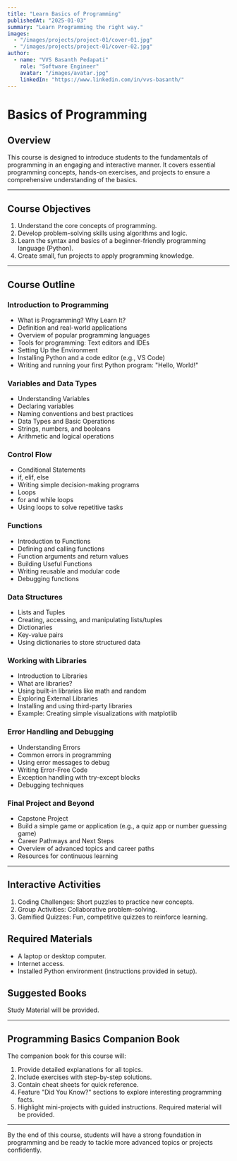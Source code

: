 ```yaml
---
title: "Learn Basics of Programming"
publishedAt: "2025-01-03"
summary: "Learn Programming the right way."
images:
  - "/images/projects/project-01/cover-01.jpg"
  - "/images/projects/project-01/cover-02.jpg"
author:
  - name: "VVS Basanth Pedapati"
    role: "Software Engineer"
    avatar: "/images/avatar.jpg"
    linkedIn: "https://www.linkedin.com/in/vvs-basanth/"
---
```


# Basics of Programming

## Overview
This course is designed to introduce students to the fundamentals of programming in an engaging and interactive manner. It covers essential programming concepts, hands-on exercises, and projects to ensure a comprehensive understanding of the basics.

---

## Course Objectives
1. Understand the core concepts of programming.
2. Develop problem-solving skills using algorithms and logic.
3. Learn the syntax and basics of a beginner-friendly programming language (Python).
4. Create small, fun projects to apply programming knowledge.

---

## Course Outline

### Introduction to Programming
- What is Programming? Why Learn It?
- Definition and real-world applications
- Overview of popular programming languages
- Tools for programming: Text editors and IDEs
- Setting Up the Environment
- Installing Python and a code editor (e.g., VS Code)
- Writing and running your first Python program: "Hello, World!"

### Variables and Data Types
- Understanding Variables
- Declaring variables
- Naming conventions and best practices
- Data Types and Basic Operations
- Strings, numbers, and booleans
- Arithmetic and logical operations

### Control Flow
- Conditional Statements
- if, elif, else
- Writing simple decision-making programs
- Loops
- for and while loops
- Using loops to solve repetitive tasks

### Functions
- Introduction to Functions
- Defining and calling functions
- Function arguments and return values
- Building Useful Functions
- Writing reusable and modular code
- Debugging functions

### Data Structures
- Lists and Tuples
- Creating, accessing, and manipulating lists/tuples
- Dictionaries
- Key-value pairs
- Using dictionaries to store structured data

### Working with Libraries
- Introduction to Libraries
- What are libraries?
- Using built-in libraries like math and random
- Exploring External Libraries
- Installing and using third-party libraries
- Example: Creating simple visualizations with matplotlib

### Error Handling and Debugging
- Understanding Errors
- Common errors in programming
- Using error messages to debug
- Writing Error-Free Code
- Exception handling with try-except blocks
- Debugging techniques

### Final Project and Beyond
- Capstone Project
- Build a simple game or application (e.g., a quiz app or number guessing game)
- Career Pathways and Next Steps
- Overview of advanced topics and career paths
- Resources for continuous learning

---

## Interactive Activities
1. Coding Challenges: Short puzzles to practice new concepts.
2. Group Activities: Collaborative problem-solving.
3. Gamified Quizzes: Fun, competitive quizzes to reinforce learning.

## Required Materials
- A laptop or desktop computer.
- Internet access.
- Installed Python environment (instructions provided in setup).

## Suggested Books
Study Material will be provided.

---

## Programming Basics Companion Book
The companion book for this course will:
1. Provide detailed explanations for all topics.
2. Include exercises with step-by-step solutions.
3. Contain cheat sheets for quick reference.
4. Feature "Did You Know?" sections to explore interesting programming facts.
5. Highlight mini-projects with guided instructions.
Required material will be provided.

---

By the end of this course, students will have a strong foundation in programming and be ready to tackle more advanced topics or projects confidently.

